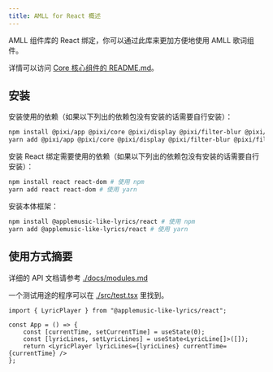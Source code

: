 ```yaml
---
title: AMLL for React 概述
---
```


AMLL 组件库的 React 绑定，你可以通过此库来更加方便地使用 AMLL 歌词组件。

详情可以访问 [Core 核心组件的 README.md](../core/README.md)。

## 安装

安装使用的依赖（如果以下列出的依赖包没有安装的话需要自行安装）：
```bash
npm install @pixi/app @pixi/core @pixi/display @pixi/filter-blur @pixi/filter-bulge-pinch @pixi/filter-color-matrix @pixi/sprite jss jss-preset-default # 使用 npm
yarn add @pixi/app @pixi/core @pixi/display @pixi/filter-blur @pixi/filter-bulge-pinch @pixi/filter-color-matrix @pixi/sprite jss jss-preset-default # 使用 yarn
```

安装 React 绑定需要使用的依赖（如果以下列出的依赖包没有安装的话需要自行安装）：
```bash
npm install react react-dom # 使用 npm
yarn add react react-dom # 使用 yarn
```

安装本体框架：
```bash
npm install @applemusic-like-lyrics/react # 使用 npm
yarn add @applemusic-like-lyrics/react # 使用 yarn
```

## 使用方式摘要

详细的 API 文档请参考 [./docs/modules.md](./docs/modules.md)

一个测试用途的程序可以在 [./src/test.tsx](./src/test.tsx) 里找到。

```tsx
import { LyricPlayer } from "@applemusic-like-lyrics/react";

const App = () => {
    const [currentTime, setCurrentTime] = useState(0);
	const [lyricLines, setLyricLines] = useState<LyricLine[]>([]);
    return <LyricPlayer lyricLines={lyricLines} currentTime={currentTime} />
};

```
